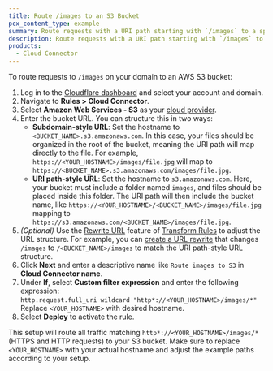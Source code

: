 ```yaml
---
title: Route /images to an S3 Bucket
pcx_content_type: example
summary: Route requests with a URI path starting with `/images` to a specific AWS S3 bucket using Cloud Connector.
description: Route requests with a URI path starting with `/images` to a specific AWS S3 bucket using Cloud Connector.
products:
  - Cloud Connector
---
```


To route requests to `/images` on your domain to an AWS S3 bucket:

1. Log in to the [Cloudflare dashboard](https://dash.cloudflare.com/) and select your account and domain.
2. Navigate to **Rules > Cloud Connector**.
3. Select **Amazon Web Services - S3** as your [cloud provider](/rules/cloud-connector/providers/).
4. Enter the bucket URL. You can structure this in two ways:
   - **Subdomain-style URL**: Set the hostname to `<BUCKET_NAME>.s3.amazonaws.com`. In this case, your files should be organized in the root of the bucket, meaning the URI path will map directly to the file. For example, `https://<YOUR_HOSTNAME>/images/file.jpg` will map to `https://<BUCKET_NAME>.s3.amazonaws.com/images/file.jpg`.
   - **URI path-style URL**: Set the hostname to `s3.amazonaws.com`. Here, your bucket must include a folder named `images`, and files should be placed inside this folder. The URI path will then include the bucket name, like `https://<YOUR_HOSTNAME>/<BUCKET_NAME>/images/file.jpg` mapping to `https://s3.amazonaws.com/<BUCKET_NAME>/images/file.jpg`.
5. _(Optional)_ Use the [Rewrite URL](/rules/transform/url-rewrite/) feature of [Transform Rules](/rules/transform/) to adjust the URL structure. For example, you can [create a URL rewrite](/rules/transform/url-rewrite/create-dashboard/) that changes `/images` to `/<BUCKET_NAME>/images` to match the URI path-style URL structure.
6. Click **Next** and enter a descriptive name like `Route images to S3` in **Cloud Connector name**.
7. Under **If**, select **Custom filter expression** and enter the following expression:<br />
   `http.request.full_uri wildcard "http*://<YOUR_HOSTNAME>/images/*"`<br />
   Replace `<YOUR_HOSTNAME>` with desired hostname.
8. Select **Deploy** to activate the rule.

This setup will route all traffic matching `http*://<YOUR_HOSTNAME>/images/*` (HTTPS and HTTP requests) to your S3 bucket. Make sure to replace `<YOUR_HOSTNAME>` with your actual hostname and adjust the example paths according to your setup.

